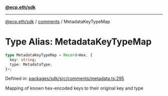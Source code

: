 [**@ecp.eth/sdk**](../../index.mdx)

***

[@ecp.eth/sdk](/sdk-reference/index.mdx) / [comments](/sdk-reference/comments/index.mdx) / MetadataKeyTypeMap

# Type Alias: MetadataKeyTypeMap

```ts
type MetadataKeyTypeMap = Record<Hex, {
  key: string;
  type: MetadataType;
}>;
```

Defined in: [packages/sdk/src/comments/metadata.ts:295](https://github.com/ecp-eth/comments-monorepo/blob/main/packages/sdk/src/comments/metadata.ts#L295)

Mapping of known hex-encoded keys to their original key and type
